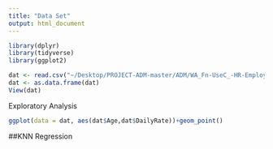 ```yaml
---
title: "Data Set"
output: html_document
---
```


```r
library(dplyr)
library(tidyverse)
library(ggplot2)
```

```r
dat <- read.csv("~/Desktop/PROJECT-ADM-master/ADM/WA_Fn-UseC_-HR-Employee-Attrition.csv")
dat <- as.data.frame(dat)
View(dat)
```




Exploratory Analysis
```r
ggplot(data = dat, aes(dat$Age,dat$DailyRate))+geom_point()

```
##KNN Regression

```r


```